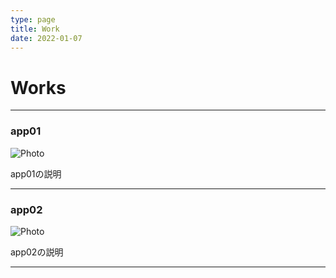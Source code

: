 ```yaml
---
type: page
title: Work
date: 2022-01-07
---
```


# Works




---

<h3>app01</h3>
<Link href="">
  <a target="_blank">
  <Image
    src="/images/photo2.jpg"
    alt="Photo"
    width={1125}
    height={750}
    priority
    className="next-image"
  />
  </a>
</Link>
<p>app01の説明</p>

---

<h3>app02</h3>
<Link href="">
  <a target="_blank">
  <Image
    src="/images/photo2.jpg"
    alt="Photo"
    width={1125}
    height={750}
    priority
    className="next-image"
  />
  </a>
</Link>
<p>app02の説明</p>

---
